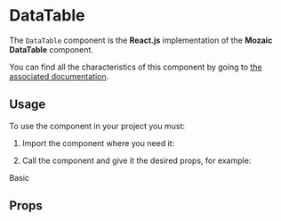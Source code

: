 
[//]: # (import { Basic, SortingRows, CustomRows, ClickableRows, argTypes } from './DataTable.stories';)


<Meta title="Components/DataTable" component={DataTable} />

# DataTable

The `DataTable` component is the **React.js** implementation of the **Mozaic DataTable** component.

You can find all the characteristics of this component by going to [the associated documentation](https://mozaic.adeo.cloud/Components/DataTable/).

## Usage

To use the component in your project you must:

1. Import the component where you need it:

<Source language="javascript" code="import { DataTable } from '@mozaic-ds/react';" />

2. Call the component and give it the desired props, for example:

Basic

<Canvas withSource="open">
    <Story story={Basic} />
</Canvas>

[//]: # (Custom rows)

[//]: # ()
[//]: # (<Canvas withSource="open">)

[//]: # (    <Story story={CustomRows} />)

[//]: # (</Canvas>)

[//]: # ()
[//]: # (Clickable rows)

[//]: # ()
[//]: # (<Canvas withSource="open">)

[//]: # (    <Story story={ClickableRows} />)

[//]: # (</Canvas>)

[//]: # ()
[//]: # (Sorting rows)

[//]: # ()
[//]: # (<Canvas withSource="open">)

[//]: # (    <Story story={SortingRows} />)

[//]: # (</Canvas>)

## Props

<ArgsTable of={DataTable} />
